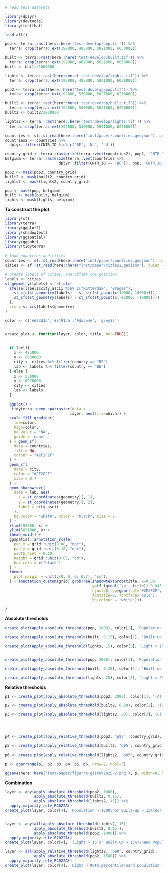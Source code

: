 ```r
# read test datasets

library(dplyr)
library(devtools)
library(testthat)

load_all()

pop <- terra::rast(here::here('test-develop/pop.tif')) %>% 
  terra::crop(terra::ext(192000, 485000, 5821000, 6030000))

built <- terra::rast(here::here('test-develop/built.tif')) %>% 
  terra::crop(terra::ext(192000, 485000, 5821000, 6030000))
built <- built/1000000

lights <- terra::rast(here::here('test-develop/lights.tif')) %>% 
  terra::crop(terra::ext(192000, 485000, 5821000, 6030000))

pop2 <- terra::rast(here::here('test-develop/pop.tif')) %>% 
  terra::crop(terra::ext(192000, 530000, 5821000, 6270000))

built2 <- terra::rast(here::here('test-develop/built.tif')) %>% 
  terra::crop(terra::ext(192000, 530000, 5821000, 6270000))
built2 <- built2/1000000

lights2 <- terra::rast(here::here('test-develop/lights.tif')) %>% 
  terra::crop(terra::ext(192000, 530000, 5821000, 6270000))

countries <- sf::st_read(here::here("inst/paper/countries.geojson"), quiet = TRUE)
countries2 <- countries %>%
  dplyr::filter(CNTR_ID %in% c('BE', 'NL', 'LU'))

country_grid <- terra::rasterize(terra::vect(countries2), pop2, 'CNTR_ID')
belgium <- terra::rasterize(terra::vect(countries %>%
                        dplyr::filter(CNTR_ID == "BE")), pop, 'CNTR_ID')

pop2 <- mask(pop2, country_grid)
built2 <- mask(built2, country_grid)
lights2 <- mask(lights2, country_grid)

pop <- mask(pop, belgium)
built <- mask(built, belgium)
lights <- mask(lights, belgium)

```

**To construct the plot**

```r

library(sf)
library(terra)
library(ggplot2)
library(shadowtext)
library(ggspatial)
library(ggpubr)
library(tidyterra)

# load countries and cities
countries <- sf::st_read(here::here("inst/paper/countries.geojson"), quiet = TRUE)
cities <- sf::st_read(here::here("inst/paper/cities2.geojson"), quiet = TRUE)

# create labels of cities, and offset the position
labels <- cities
st_geometry(labels) <- st_sfc(
  ifelse(labels$city_ascii %in% c("Rotterdam", "Bruges"),
    st_sfc(st_geometry(labels) - st_sfc(st_point(c(10000, 10000)))),
    st_sfc(st_geometry(labels) - st_sfc(st_point(c(-12000, -10000))))
  ),
  crs = st_crs(labels$geometry)
)

color <- c('#d53d3d','#5f91cb','#dace4e', 'grey55')


create_plot <- function(layer, color, title, bel=TRUE){
  
  
  if (bel){
    x <- 485000
    y <- 6030000
    city <- cities %>% filter(country == "BE")
    lab <- labels %>% filter(country == "BE")
  } else {
    x <- 530000
    y <- 6270000
    city <- cities
    lab <- labels
  }
  
  ggplot() + 
   tidyterra::geom_spatraster(data = 
                             layer, aes(fill=which)) +
  scale_fill_gradient(
    low=color,
    high=color,
    na.value = "NA",
    guide = 'none'
  ) + geom_sf(
    data = countries,
    fill = NA,
    colour = "#2F2F2F"
  ) +
  geom_sf(
    data = city,
    color = "#2F2F2F",
    size = 0.7
  ) +
  geom_shadowtext(
    data = lab, aes(
      x = st_coordinates(geometry)[, 1],
      y = st_coordinates(geometry)[, 2],
      label = city_ascii
    ),
    bg.color = "white", color = "black", size = 2
  ) +
  xlim(192000, x) +
  ylim(5821000, y) +
  theme_void() +
  ggspatial::annotation_scale(
    pad_x = grid::unit(0.08, "npc"),
    pad_y = grid::unit(0.10, "npc"),
    width_hint = 0.10,
    height = grid::unit(0.05, "cm"),
    bar_cols = c("black")
  ) +
  theme(
    plot.margin = unit(c(0, 0, 0, 0.7), "cm"),
  ) + annotation_custom(grid::grobTree(shadowtextGrob(title, x=0.03, 
                                       y=if (grepl('\n', title)) 0.945 else 0.97 , 
                                       hjust=0, gp=gpar(col="#2F2F2F",
                                       fontsize=8, fontface="bold"), 
                                       bg.colour = 'white')))

}
```

**Absolute thresholds**

```r
create_plot(apply_absolute_threshold(pop, 1000), color[1], 'Population > 1000')

create_plot(apply_absolute_threshold(built, 0.15), color[2], 'Built-up > 15%')

create_plot(apply_absolute_threshold(lights, 15), color[3], 'Light > 15')


create_plot(apply_absolute_threshold(pop, 2000), color[1], 'Population > 2000')

create_plot(apply_absolute_threshold(built, 0.25), color[2], 'Built-up > 25%')

create_plot(apply_absolute_threshold(lights, 25), color[3], 'Light > 25')
```

**Relative thresholds**

```r
p1 <- create_plot(apply_absolute_threshold(pop2, 2000), color[1], '(A) Population > 2000 inhab./km²', FALSE)

p2 <- create_plot(apply_absolute_threshold(built2, 0.20), color[2], '(B) Built-up fraction > 20%', FALSE)

p3 <- create_plot(apply_absolute_threshold(lights2, 20), color[3],'(C) Light intensity > 20 nW/cm²/sr',  FALSE)




p4 <- create_plot(apply_relative_threshold(pop2, 'p95', country_grid), color[1], '(D) Population > 95th percentile\nper country', FALSE)

p5 <- create_plot(apply_relative_threshold(built2, 'p95', country_grid), color[2], '(E) Built-up fraction > 95th percentile\nper country', FALSE)

p6 <- create_plot(apply_relative_threshold(lights2, 'p95', country_grid), color[3],'(F) Light intensity > 95th percentile\nper country',  FALSE)

p <- ggarrange(p1, p2, p3, p4, p5, p6, nrow=2, ncol=3)
```

```r
ggsave(here::here('inst/paper/figurre-gisruk2025-2.png'), p, width=8, height=6)
```

**Combination**

```r
layer <- any(apply_absolute_threshold(pop2, 1000), 
             apply_absolute_threshold(built2, 0.15),
             apply_absolute_threshold(lights2, 15)) %>%
  apply_majority_rule_R2022A()
create_plot(layer, color[4], 'Population > 1000\nor Built-up > 15%\nor Light > 15', FALSE)


layer <- any(all(apply_absolute_threshold(lights2, 15), 
             apply_absolute_threshold(built2, 0.15)),
             apply_absolute_threshold(pop2, 1000)) %>%
  apply_majority_rule_R2022A()
create_plot(layer, color[4], '(Light > 15 or Built-up > 15%)\nand Population > 1000', FALSE)

layer <- all(apply_relative_threshold(lights2, 'p90', country_grid), 
             apply_absolute_threshold(pop2, 1500)) %>%
  apply_majority_rule_R2022A()
create_plot(layer, color[4], 'Light > 90th percentile\nand population > 1500', FALSE)

```
